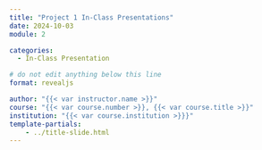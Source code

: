 ```yaml
---
title: "Project 1 In-Class Presentations"
date: 2024-10-03
module: 2

categories: 
  - In-Class Presentation

# do not edit anything below this line
format: revealjs

author: "{{< var instructor.name >}}"
course: "{{< var course.number >}}, {{< var course.title >}}"
institution: "{{< var course.institution >}}}"
template-partials:
    - ../title-slide.html
---
```



::: {#refs}
:::